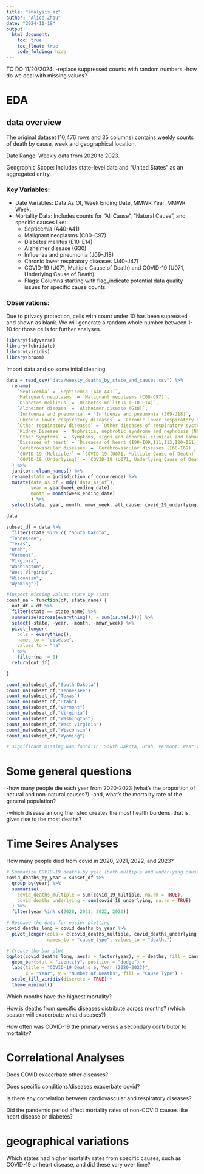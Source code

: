 ```yaml
---
title: "analysis_az"
author: "Alice Zhou"
date: "2024-11-18"
output: 
  html_document:
    toc: true
    toc_float: true
    code_folding: hide
---
```


TO DO 11/20/2024: 
-replace suppressed counts with random numbers
-how do we deal with missing values?

# EDA
## data overview

The original dataset (10,476 rows and 35 columns) contains weekly counts of death by cause, week and geographical location.

Date Range: Weekly data from 2020 to 2023.

Geographic Scope: Includes state-level data and "United States" as an aggregated entry.


### Key Variables:
* Date Variables: Data As Of, Week Ending Date, MMWR Year, MMWR Week.
* Mortality Data: Includes counts for "All Cause", "Natural Cause", and specific causes like:
  * Septicemia (A40-A41)
  * Malignant neoplasms (C00-C97)
  * Diabetes mellitus (E10-E14)
  * Alzheimer disease (G30)
  * Influenza and pneumonia (J09-J18)
  * Chronic lower respiratory diseases (J40-J47)
  * COVID-19 (U071, Multiple Cause of Death) and COVID-19 (U071, Underlying Cause of Death).
  * Flags: Columns starting with flag_indicate potential data quality issues for specific cause counts.

### Observations:
Due to privacy protection, cells with count under 10 has been supressed and shown as blank. We will generate a random whole number between 1-10 for those cells for further analyses.

```r
library(tidyverse)
library(lubridate)
library(viridis)
library(broom)
```

Import data and do some inital cleaning
```r
data = read_csv("data/weekly_deaths_by_state_and_causes.csv") %>% 
  rename(
    `Septicemia` = `Septicemia (A40-A41)`, 
    `Malignant neoplasms` = `Malignant neoplasms (C00-C97)`, 
    `Diabetes mellitus` = `Diabetes mellitus (E10-E14)`, 
    `Alzheimer disease` = `Alzheimer disease (G30)`, 
    `Influenza and pneumonia` = `Influenza and pneumonia (J09-J18)`, 
    `Chronic lower respiratory diseases` = `Chronic lower respiratory diseases (J40-J47)`, 
    `Other respiratory diseases` = `Other diseases of respiratory system (J00-J06,J30-J39,J67,J70-J98)`, 
    `Kidney Disease` = `Nephritis, nephrotic syndrome and nephrosis (N00-N07,N17-N19,N25-N27)`, 
    `Other Symptoms` = `Symptoms, signs and abnormal clinical and laboratory findings, not elsewhere classified (R00-R99)`, 
    `Diseases of heart` = `Diseases of heart (I00-I09,I11,I13,I20-I51)`, 
    `Cerebrovascular diseases` = `Cerebrovascular diseases (I60-I69)`, 
    `COVID-19 (Multiple)` = `COVID-19 (U071, Multiple Cause of Death)`, 
    `COVID-19 (Underlying)` = `COVID-19 (U071, Underlying Cause of Death)`
  ) %>% 
  janitor::clean_names() %>% 
  rename(state = jurisdiction_of_occurrence) %>% 
  mutate(data_as_of = mdy(`data_as_of`),
         year = year(week_ending_date),
         month = month(week_ending_date)
         ) %>%  
  select(state, year, month, mmwr_week, all_cause: covid_19_underlying)

data
```

```r
subset_df = data %>%
  filter(state %in% c( "South Dakota",
 "Tennessee",
 "Texas",
 "Utah",
 "Vermont",
 "Virginia",
 "Washington",
 "West Virginia",
 "Wisconsin",
 "Wyoming"))

#inspect missing values state by state
count_na = function(df, state_name) {
  out_df = df %>% 
  filter(state == state_name) %>% 
  summarize(across(everything(), ~ sum(is.na(.)))) %>% 
  select(-state, -year, -month, -mmwr_week) %>% 
  pivot_longer(
    cols = everything(),
    names_to = "disease",
    values_to = "na"
  ) %>% 
    filter(na != 0)
  return(out_df)

}

count_na(subset_df,"South Dakota")
count_na(subset_df,"Tennessee")
count_na(subset_df,"Texas")
count_na(subset_df,"Utah")
count_na(subset_df,"Vermont")
count_na(subset_df,"Virginia")
count_na(subset_df,"Washington")
count_na(subset_df,"West Virginia")
count_na(subset_df,"Wisconsin")
count_na(subset_df,"Wyoming")

# significant missing was found in: South Dakota, Utah, Vermont, West Virginia, and Wyoming 

```
# Some general questions

-how many people die each year from 2020-2023 (what's the proportion of natural and non-natural causes?)
  -and, what's the mortality rate of the general population?

-which disease among the listed creates the most health burdens, that is, gives rise to the most deaths?

# Time Seires Analyses
How many people died from covid in 2020, 2021, 2022, and 2023?
```r

# Summarize COVID-19 deaths by year (both multiple and underlying cause)
covid_deaths_by_year = subset_df %>%
  group_by(year) %>%
  summarise(
    covid_deaths_multiple = sum(covid_19_multiple, na.rm = TRUE),
    covid_deaths_underlying = sum(covid_19_underlying, na.rm = TRUE)
  ) %>%
  filter(year %in% c(2020, 2021, 2022, 2023))

# Reshape the data for easier plotting
covid_deaths_long = covid_deaths_by_year %>%
  pivot_longer(cols = c(covid_deaths_multiple, covid_deaths_underlying),
               names_to = "cause_type", values_to = "deaths")

# Create the bar plot
ggplot(covid_deaths_long, aes(x = factor(year), y = deaths, fill = cause_type)) +
  geom_bar(stat = "identity", position = "dodge") +
  labs(title = "COVID-19 Deaths by Year (2020-2023)",
       x = "Year", y = "Number of Deaths", fill = "Cause Type") +
  scale_fill_viridis(discrete = TRUE) +
  theme_minimal()
```

Which months have the highest mortality?

How is deaths from specific diseases distribute across months? (which season will exacerbate what diseases?)

How often was COVID-19 the primary versus a secondary contributor to mortality?

# Correlational Analyses
Does COVID exacerbate other diseases?

Does specific conditions/diseases exacerbate covid?

Is there any correlation between cardiovascular and respiratory diseases?

Did the pandemic period affect mortality rates of non-COVID causes like heart disease or diabetes?

# geographical variations
Which states had higher mortality rates from specific causes, such as COVID-19 or heart disease, and did these vary over time?







